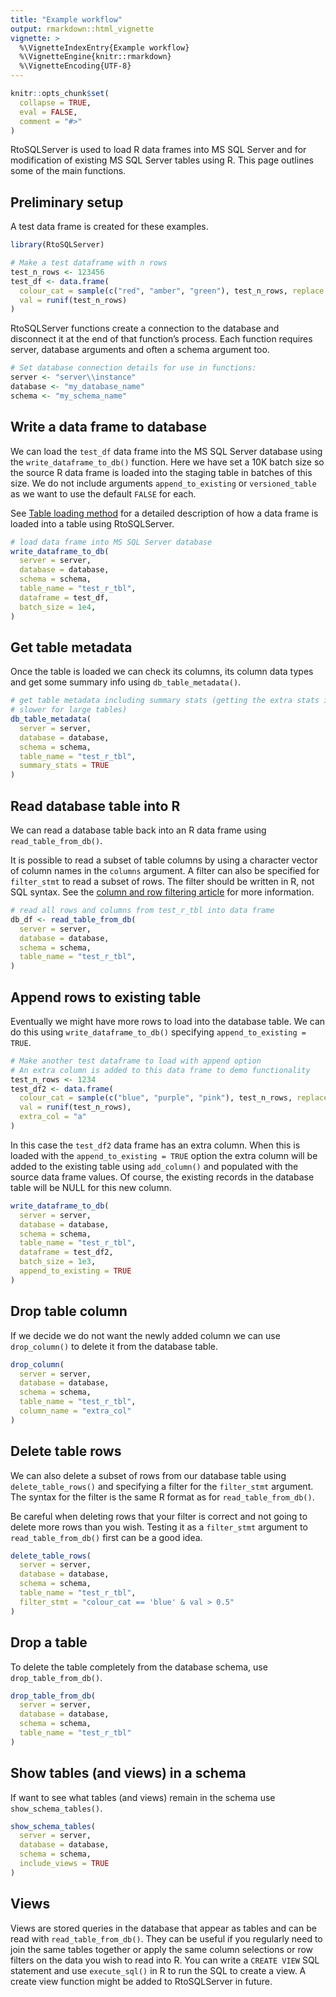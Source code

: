 ```yaml
---
title: "Example workflow"
output: rmarkdown::html_vignette
vignette: >
  %\VignetteIndexEntry{Example workflow}
  %\VignetteEngine{knitr::rmarkdown}
  %\VignetteEncoding{UTF-8}
---
```


```r
knitr::opts_chunk$set(
  collapse = TRUE,
  eval = FALSE,
  comment = "#>"
)
```

RtoSQLServer is used to load R data frames into MS SQL Server and for modification of existing MS SQL Server tables using R. This page outlines some of the main functions.

## Preliminary setup 

A test data frame is created for these examples. 
```r
library(RtoSQLServer)

# Make a test dataframe with n rows
test_n_rows <- 123456
test_df <- data.frame(
  colour_cat = sample(c("red", "amber", "green"), test_n_rows, replace = TRUE),
  val = runif(test_n_rows)
)
```

RtoSQLServer functions create a connection to the database and disconnect it
at the end of that function's process. Each function requires server, database arguments and often a schema argument too.

```r
# Set database connection details for use in functions:
server <- "server\\instance"
database <- "my_database_name"
schema <- "my_schema_name"
```
## Write a data frame to database

We can load the `test_df` data frame into the MS SQL Server database using the
`write_dataframe_to_db()` function. Here we have set a 10K batch size so the source R data frame is loaded into the staging table in batches of this size. We do not include arguments `append_to_existing` or `versioned_table` as we want to use the default `FALSE` for each.

See [Table loading method](load_method.html) for a detailed description of how a data frame is loaded into a table using RtoSQLServer. 

```r
# load data frame into MS SQL Server database
write_dataframe_to_db(
  server = server,
  database = database,
  schema = schema,
  table_name = "test_r_tbl",
  dataframe = test_df,
  batch_size = 1e4,
)
```

## Get table metadata

Once the table is loaded we can check its columns, its column data types and get some summary info using `db_table_metadata()`.

```r
# get table metadata including summary stats (getting the extra stats is
# slower for large tables)
db_table_metadata(
  server = server,
  database = database,
  schema = schema,
  table_name = "test_r_tbl",
  summary_stats = TRUE
)
```

## Read database table into R
We can read a database table back into an R data frame using `read_table_from_db()`. 

It is possible to read a subset of table columns by using a character vector of column names in the `columns` argument. A filter can also be specified for `filter_stmt` to read a subset of rows. The filter should be written in R, not SQL syntax. See the [column and row filtering article](read_filter.html) for more information.

```r
# read all rows and columns from test_r_tbl into data frame
db_df <- read_table_from_db(
  server = server,
  database = database,
  schema = schema,
  table_name = "test_r_tbl",
)
```

## Append rows to existing table

Eventually we might have more rows to load into the database table. We can do this using `write_dataframe_to_db()` specifying `append_to_existing = TRUE`.

```r
# Make another test dataframe to load with append option
# An extra column is added to this data frame to demo functionality
test_n_rows <- 1234
test_df2 <- data.frame(
  colour_cat = sample(c("blue", "purple", "pink"), test_n_rows, replace = TRUE),
  val = runif(test_n_rows),
  extra_col = "a"
)
```
In this case the `test_df2` data frame has an extra column. When this is loaded with the `append_to_existing = TRUE` option the extra column will be added to the existing table using `add_column()` and populated with the source data frame values. Of course, the existing records in the database table will be NULL for this new column.

```r
write_dataframe_to_db(
  server = server,
  database = database,
  schema = schema,
  table_name = "test_r_tbl",
  dataframe = test_df2,
  batch_size = 1e3,
  append_to_existing = TRUE
)
```

## Drop table column

If we decide we do not want the newly added column we can use `drop_column()` to delete it from the database table.

```r
drop_column(
  server = server,
  database = database,
  schema = schema,
  table_name = "test_r_tbl",
  column_name = "extra_col"
)
```

## Delete table rows

We can also delete a subset of rows from our database table using `delete_table_rows()` and specifying a filter for the `filter_stmt` argument. The syntax for the filter is the same R format as for `read_table_from_db()`.

Be careful when deleting rows that your filter is correct and not going to delete more rows than you wish. Testing it as a `filter_stmt` argument to `read_table_from_db()` first can be a good idea.

```r
delete_table_rows(
  server = server,
  database = database,
  schema = schema,
  table_name = "test_r_tbl",
  filter_stmt = "colour_cat == 'blue' & val > 0.5"
)
```

## Drop a table

To delete the table completely from the database schema, use `drop_table_from_db()`.

```r
drop_table_from_db(
  server = server,
  database = database,
  schema = schema,
  table_name = "test_r_tbl"
)
```

## Show tables (and views) in a schema

If want to see what tables (and views) remain in the schema use `show_schema_tables()`.

```r
show_schema_tables(
  server = server,
  database = database,
  schema = schema,
  include_views = TRUE
)
```

## Views
Views are stored queries in the database that appear as tables and can be read with `read_table_from_db()`. They can be useful if you regularly need to join the same tables together or apply the same column selections or row filters on the data you wish to read into R. You can write a `CREATE VIEW` SQL statement and use `execute_sql()` in R to run the SQL to create a view. A create view function might be added to RtoSQLServer in future.

